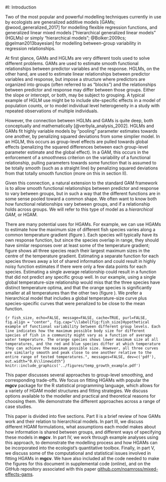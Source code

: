 
#I: Introduction

Two of the most popular and powerful modelling techniques currently in use by ecologists are generalized additive models [GAMs; @wood_generalized_2017] for modelling flexible regression functions, and generalized linear mixed models ["hierarchical generalized linear models" (HGLMs) or simply "hierarchical models"; @Bolker:2009cs; @gelman2013bayesian] for modelling between-group variability in regression relationships.

At first glance, GAMs and HGLMs are very different tools used to solve different problems. GAMs are used to estimate smooth functional relationships between predictor variables and the response. HGLMs, on the other hand, are used to estimate linear relationships between predictor variables and response, but impose a structure where predictors are organized into groups (often referred to as "blocks") and the relationships between predictor and response may differ between those groups. Either the slope or intercept, or both, may be subject to grouping. A typical example of HGLM use might be to include site-specific effects in a model of population counts, or to model individual level heterogeneity in a study with repeated observations of multiple individuals.

However, the connection between HGLMs and GAMs is quite deep, both conceptually and mathematically  [@verbyla_analysis_2002]. HGLMs and GAMs fit highly variable models by "pooling" parameter estimates towards one another, by penalizing squared deviations from some simplier model. In an HGLM, this occurs as group-level effects are pulled towards global effects (penalizing the squared differences between each group-level parameter estimate and the global effect). In a GAM, this occurs in the enforcement of a smoothness criterion on the variability of a functional relationship, pulling parameters towards some function that is assumed to be totally smooth (such as a straight line) by penalizing squared deviations from that totally smooth function (more on this in section II).

Given this connection, a natural extension to the standard GAM framework is to allow smooth functional relationships between predictor and response to vary between groups, but in such a way that the different functions are in some sense pooled toward a common shape. We often want to know both how functional relationships vary between groups, and if a relationship holds across groups. We will refer to this type of model as a *hierarchical GAM*, or HGAM.  

There are many potential uses for HGAMs. For example, we can use HGAMs to estimate how the  maximum size of different fish species varies along a common temperature gradient (figure  \ref{fig:fish_size}). Each species will typically have its own response function, but since the species overlap in range, they should have similar responses over at least some of the temperature gradient; figure \ref{fig:fish_size} shows all three species reach their largest maximum sizes in the centre of the temperature gradient. Estimating a separate function for each species throws away a lot of shared information and could result in highly noisy function estimates if there were only a few data points for each species. Estimating a single average relationship could result in a function that did not predict any specific group well. In our example, using a single global temperature-size relationship would miss that the three species have distinct temperature optima, and that the orange species is significantly smaller at all temperatures than the other two (figure \ref{fig:fish_size}). We prefer a hierarchical model that includes a global temperature-size curve plus species-specific curves that were penalized to be close to the mean function.

```{r fish_size, echo=FALSE, message=FALSE, cache=TRUE, purl=FALSE, fig.align = "center", fig.cap="\\label{fig:fish_size}Hypothetical example of functional variability between different group levels. Each line indicates how the maximum possible body size for different species of fish in a community might vary as a function of average water temperature. The orange species shows lower maximum size at all temperatures, and the red and blue species differ at which temperature they can achieve the maximum possible size. However, all three curves are similarly smooth and peak close to one another relative to the entire range of tested temperatures.", messages=FALSE, dev=c('pdf'), out.width="0.6\\linewidth"}
knitr::include_graphics('../figures/temp_growth_example.pdf')
```

This paper discusses several approaches to group-level smoothing, and corresponding trade-offs.  We focus on fitting HGAMs with popular the **mgcv** package for the R statistical programming language,  which allows for a variety of HGAM model structures and fitting strategies. We discuss options available to the modeller and practical and theoretical reasons for choosing them.  We demonstrate the different approaches across a range of case studies.

This paper is divided into five sections. Part II is a brief review of how GAMs work and their relation to hierarchical models. In part III, we discuss different HGAM formulations, what assumptions each model makes about how information is shared between groups, and different ways of specifying these models in **mgcv**. In part IV, we work through example analyses using this approach, to demonstrate the modelling process and how HGAMs can be incorporated into the ecologist's quantitative toolbox. Finally, in part V, we discuss some of the computational and statistical issues involved in fitting HGAMs in **mgcv**. We have also included all the code needed to make the figures for this document in supplemental code (online), and on the GitHub repository associated with this paper [github.com/noamross/mixed-effects-gams](http://www.github.com/noamross/mixed-effect-gams).


